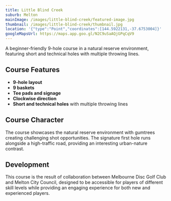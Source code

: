 ```yaml
---
title: Little Blind Creek
suburb: Melton
mainImage: /images/little-blind-creek/featured-image.jpg
thumbnail: /images/little-blind-creek/thumbnail.jpg
location: '{"type":"Point","coordinates":[144.5922131,-37.6753004]}'
googleMapsUrl: https://maps.app.goo.gl/N2C9uSaAQjGPqCqV9
---
```


A beginner-friendly 9-hole course in a natural reserve environment, featuring short and technical holes with multiple throwing lines.

## Course Features
- **9-hole layout**
- **9 baskets**
- **Tee pads and signage**
- **Clockwise direction**
- **Short and technical holes** with multiple throwing lines

## Course Character

The course showcases the natural reserve environment with gumtrees creating challenging shot opportunities.
The signature first hole runs alongside a high-traffic road, providing an interesting urban-nature contrast.

## Development
This course is the result of collaboration between Melbourne Disc Golf Club and Melton City Council, designed
to be accessible for players of different skill levels while providing an engaging experience for both new and experienced players.
